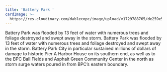 ```yaml
---
title: 'Battery Park '
cardImage: >-
  https://res.cloudinary.com/dablecopc/image/upload/v1729788765/de259e5dd1b702bb271a19f3b895cd80--battery-park-hurricane-sandy_hapunu.jpg
---
```


Battery Park was flooded by 13 feet of water with numerous trees and foliage destroyed and swept away in the storm. Battery Park was flooded by 13 feet of water with numerous trees and foliage destroyed and swept away in the storm. Battery Park City in particular sustained millions of dollars of damage to historic Pier A Harbor House on its southern end, as well as to the BPC Ball Fields and Asphalt Green Community Center in the north as storm surge waters poured in from BPC’s eastern boundary.
